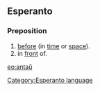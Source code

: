 ==Esperanto==
===Preposition===
# [[before]] (in [[time]] or [[space]]).
# in [[front]] of.

[[eo:antaŭ]]
[[Category:Esperanto language]]